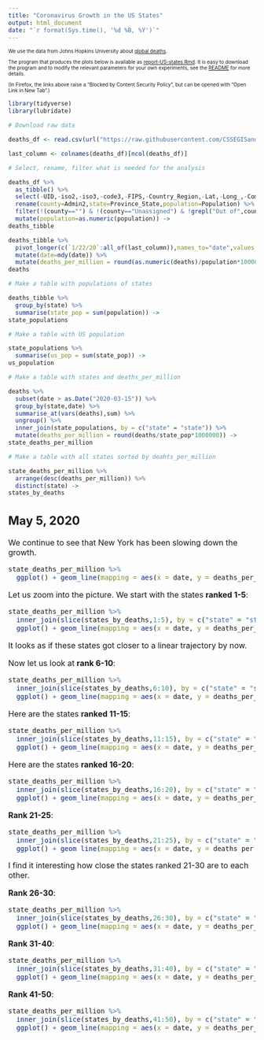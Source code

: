 ```yaml
---
title: "Coronavirus Growth in the US States"
output: html_document
date: "`r format(Sys.time(), '%d %B, %Y')`"
---
```


<font size="1"> 

We use the data from Johns Hopkins University about [global deaths](https://github.com/CSSEGISandData/COVID-19/blob/master/csse_covid_19_data/csse_covid_19_time_series/time_series_covid19_deaths_global.csv).

The program that produces the plots below is available as [report-US-states.Rmd](https://github.com/alexhkurz/coronavirus-in-R/blob/master/reports/report-US-states.Rmd). It is easy to download the program and to modify the relevant parameters for your own experiments, see the [README](https://github.com/alexhkurz/coronavirus-in-R/) for more details.

(In Firefox, the links above raise a "Blocked by Content Security Policy", but can be opened with "Open Link in New Tab".)

</font> 

```r
library(tidyverse)
library(lubridate)

# Download raw data

deaths_df <- read.csv(url("https://raw.githubusercontent.com/CSSEGISandData/COVID-19/master/csse_covid_19_data/csse_covid_19_time_series/time_series_covid19_deaths_US.csv"),check.names = FALSE)

last_column <- colnames(deaths_df)[ncol(deaths_df)]

# Select, rename, filter what is needed for the analysis

deaths_df %>%
  as_tibble() %>%
  select(-UID,-iso2,-iso3,-code3,-FIPS,-Country_Region,-Lat,-Long_,-Combined_Key) %>%
  rename(county=Admin2,state=Province_State,population=Population) %>%
  filter(!(county=="") & !(county=="Unassigned") & !grepl("Out of",county)) %>%
  mutate(population=as.numeric(population)) ->
deaths_tibble

deaths_tibble %>%
  pivot_longer(c(`1/22/20`:all_of(last_column)),names_to="date",values_to="deaths") %>%
  mutate(date=mdy(date)) %>%
  mutate(deaths_per_million = round(as.numeric(deaths)/population*1000000)) ->
deaths

# Make a table with populations of states

deaths_tibble %>%
  group_by(state) %>%
  summarise(state_pop = sum(population)) ->
state_populations

# Make a table with US population

state_populations %>%
  summarise(us_pop = sum(state_pop)) ->
us_population

# Make a table with states and deaths_per_million

deaths %>% 
  subset(date > as.Date("2020-03-15")) %>%
  group_by(state,date) %>%
  summarise_at(vars(deaths),sum) %>%
  ungroup() %>%
  inner_join(state_populations, by = c("state" = "state")) %>%
  mutate(deaths_per_million = round(deaths/state_pop*1000000)) ->
state_deaths_per_million

# Make a table with all states sorted by deahts_per_million

state_deaths_per_million %>%
  arrange(desc(deaths_per_million)) %>%
  distinct(state) ->
states_by_deaths
```

<font size="3"> 

## May 5, 2020

We continue to see that New York has been slowing down the growth.

```r
state_deaths_per_million %>%
  ggplot() + geom_line(mapping = aes(x = date, y = deaths_per_million, color = state))
```


Let us zoom into the picture. We start with the states **ranked 1-5**:

```r
state_deaths_per_million %>%
  inner_join(slice(states_by_deaths,1:5), by = c("state" = "state")) %>%
  ggplot() + geom_line(mapping = aes(x = date, y = deaths_per_million, color = state))
```

It looks as if these states got closer to a linear trajectory by now. 

Now let us look at **rank 6-10**:

```r
state_deaths_per_million %>%
  inner_join(slice(states_by_deaths,6:10), by = c("state" = "state")) %>%
  ggplot() + geom_line(mapping = aes(x = date, y = deaths_per_million, color = state))
```


Here are the states **ranked 11-15**:

```r
state_deaths_per_million %>%
  inner_join(slice(states_by_deaths,11:15), by = c("state" = "state")) %>%
  ggplot() + geom_line(mapping = aes(x = date, y = deaths_per_million, color = state))
```


Here are the states **ranked 16-20**:

```r
state_deaths_per_million %>%
  inner_join(slice(states_by_deaths,16:20), by = c("state" = "state")) %>%
  ggplot() + geom_line(mapping = aes(x = date, y = deaths_per_million, color = state))
```


**Rank 21-25**:

```r
state_deaths_per_million %>%
  inner_join(slice(states_by_deaths,21:25), by = c("state" = "state")) %>%
  ggplot() + geom_line(mapping = aes(x = date, y = deaths_per_million, color = state))
```

I find it interesting how close the states ranked 21-30 are to each other.

**Rank 26-30**:

```r
state_deaths_per_million %>%
  inner_join(slice(states_by_deaths,26:30), by = c("state" = "state")) %>%
  ggplot() + geom_line(mapping = aes(x = date, y = deaths_per_million, color = state))
```


**Rank 31-40**:

```r
state_deaths_per_million %>%
  inner_join(slice(states_by_deaths,31:40), by = c("state" = "state")) %>%
  ggplot() + geom_line(mapping = aes(x = date, y = deaths_per_million, color = state))
```

**Rank 41-50**:

```r
state_deaths_per_million %>%
  inner_join(slice(states_by_deaths,41:50), by = c("state" = "state")) %>%
  ggplot() + geom_line(mapping = aes(x = date, y = deaths_per_million, color = state))
```

</font>
